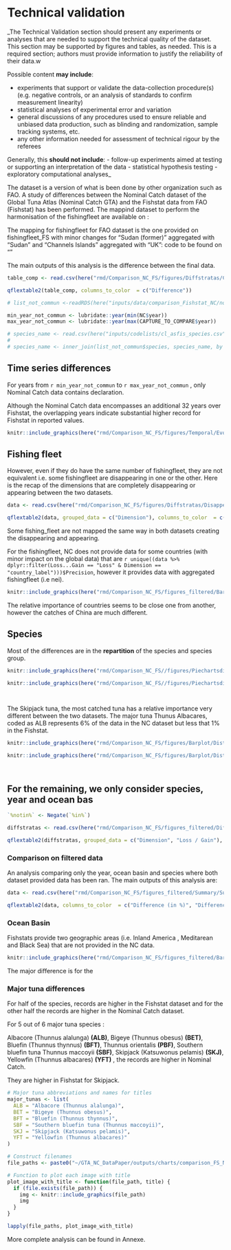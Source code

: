 # Technical validation

_The Technical Validation section should present any experiments or analyses that are needed to support the technical quality of the dataset. This section may be supported by figures and tables, as needed. This is a required section; authors must provide information to justify the reliability of their data.w 

Possible content **may include**:

-	experiments that support or validate the data-collection procedure(s) (e.g. negative controls, or an analysis of standards to confirm measurement linearity)
-	statistical analyses of experimental error and variation
-	general discussions of any procedures used to ensure reliable and unbiased data production, such as blinding and randomization, sample tracking systems, etc. 
-	any other information needed for assessment of technical rigour by the referees

Generally, this **should not include**:
-	follow-up experiments aimed at testing or supporting an interpretation of the data
-	statistical hypothesis testing 
-	exploratory computational analyses_

The dataset is a version of what is been done by other organization such as FAO. A study of differences between the Nominal Catch dataset of the Global Tuna Atlas (Nominal Catch GTA) and the Fishstat data from FAO (Fishstat) has been performed. The mappind dataset to perform the harmonisation of the fishingfleet are available on : 

The mapping for fishingfleet for FAO dataset is the one provided on fishingfleet_FS with minor changes for "Sudan (former)" aggregated with "Sudan" and "Channels Islands" aggregated with "UK": code to be found on ""

The main outputs of this analysis is the difference between the final data. 


```r
table_comp <- read.csv(here("rmd/Comparison_NC_FS/figures/Diffstratas/Comparison.of.number.of.stratas.between.the.two.datasets.csv"))

qflextable2(table_comp, columns_to_color  = c("Difference"))
```

```r
# list_not_commun <-readRDS(here("inputs/data/comparison_Fishstat_NC/notcommuntime_species.rds"))

min_year_not_commun <- lubridate::year(min(NC$year))
max_year_not_commun <- lubridate::year(max(CAPTURE_TO_COMPARE$year))

# species_name <- read.csv(here("inputs/codelists/cl_asfis_species.csv"))
# 
# species_name <- inner_join(list_not_commun$species, species_name, by = c("species" = "code")) %>% dplyr::select(label,code = species, measurement_value, onlyin )
```

## Time series differences


For years from `r min_year_not_commun` to `r max_year_not_commun` , only Nominal Catch data contains declaration. 

Although the Nominal Catch data encompasses an additional 32 years over Fishstat, the overlapping years indicate substantial higher record for Fishstat in reported values.


```r

knitr::include_graphics(here("rmd/Comparison_NC_FS/figures/Temporal/Evolutions.of.values.for.the.dimension.year.for.Fishstat.and.NC.dataset..png"))

```

## Fishing fleet

However, even if they do have the same number of fishingfleet, they are not equivalent i.e. some fishingfleet are disappearing in one or the other. Here is the recap of the dimensions that are completely disappearing or appearing between the two datasets. 

```r
data <- read.csv(here("rmd/Comparison_NC_FS/figures/Diffstratas/Disappearing.or.appearing.strata.between.Fishstat.and.NC.csv")) %>% dplyr::select(-measurement_unit) %>% dplyr::rename("Difference in millions" = "Difference.in.millions") %>% filter(Dimension == "fleet_label")

qflextable2(data, grouped_data = c("Dimension"), columns_to_color  = c("Difference in millions"))
```

Some fishing_fleet are not mapped the same way in both datasets creating the disappearing and appearing. 

For the fishingfleet, NC does not provide data for some countries (with minor impact on the global data) that are `r unique((data %>% dplyr::filter(Loss...Gain == "Loss" & Dimension == "country_label")))$Precision`, however it provides data with aggregated fishingfleet (i.e nei).



```r

knitr::include_graphics(here("rmd/Comparison_NC_FS/figures_filtered/Barplot/Distribution.in.value.for.the.dimension...fleet.label.png"))

```

The relative importance of countries seems to be close one from another, however the catches of China are much different. 

## Species

Most of the differences are in the **repartition** of the species and species group. 

```r

knitr::include_graphics(here("rmd/Comparison_NC_FS//figures/Piechartsdimensions/Distribution.in.value.for.the.dimension...species.group.gta.png"))

knitr::include_graphics(here("rmd/Comparison_NC_FS//figures/Piechartsdimensions/Distribution.in.value.for.the.dimension...species.png"))




```

The Skipjack tuna, the most catched tuna has a relative importance very different between the two datasets. The major tuna Thunus Albacares, coded as ALB represents 6% of the data in the NC dataset but less that 1% in the Fishstat.


```r

knitr::include_graphics(here("rmd/Comparison_NC_FS/figures/Barplot/Distribution.in.value.for.the.dimension...species.group.gta.png"))

knitr::include_graphics(here("rmd/Comparison_NC_FS/figures/Barplot/Distribution.in.value.for.the.dimension...species.png"))




```

## For the remaining, we only consider species, year and ocean bas

```r

`%notin%` <- Negate(`%in%`)

diffstratas <- read.csv(here("rmd/Comparison_NC_FS/figures_filtered/Diffstratas/Difference.between.stratas.of.the.two.datasets.csv")) %>% dplyr::filter(Dimension %notin% c("year", "GRIDTYPE")) %>% dplyr::select(-measurement_unit) %>% dplyr::rename("Loss / Gain" = "Loss...Gain", "Difference in value" = "Difference.in.value")

qflextable2(diffstratas, grouped_data = c("Dimension", "Loss / Gain"), columns_to_color = c("Difference in value"))

```


### Comparison on filtered data

An analysis comparing only the year, ocean basin and species where both dataset provided data has been ran. The main outputs of this analysis are:

```r
data <- read.csv(here("rmd/Comparison_NC_FS/figures_filtered/Summary/Summary.of.the.difference.between.the.two.datasets.csv")) %>% dplyr::select(-measurement_unit) %>% dplyr::rename("Difference (in %)" = "Difference..in...")

qflextable2(data, columns_to_color  = c("Difference (in %)", "Difference"))
```


### Ocean Basin

Fishstats provide two geographic areas (i.e. Inland America , Meditarean and Black Sea) that are not provided in the NC data. 

```r

knitr::include_graphics(here("rmd/Comparison_NC_FS/figures_filtered/Barplot/Distribution.in.value.for.the.dimension...ocean.basin.png"))

```

The major difference is for the 



### Major tuna differences

For half of the species, records are higher in the Fishstat dataset and for the other half the records are higher in the Nominal Catch dataset.


For 5 out of 6 major tuna species :

Albacore (Thunnus alalunga) **(ALB)**,  Bigeye (Thunnus obesus) **(BET)**, Bluefin (Thunnus thynnus) **(BFT)**, Thunnus orientalis **(PBF)**, Southern bluefin tuna Thunnus maccoyii **(SBF)**, Skipjack (Katsuwonus pelamis) **(SKJ)**, Yellowfin (Thunnus albacares) **(YFT)** , the records are higher in Nominal Catch. 

They are higher in Fishstat for Skipjack.


```r
# Major tuna abbreviations and names for titles
major_tunas <- list(
  ALB = "Albacore (Thunnus alalunga)",
  BET = "Bigeye (Thunnus obesus)",
  BFT = "Bluefin (Thunnus thynnus)",
  SBF = "Southern bluefin tuna (Thunnus maccoyii)",
  SKJ = "Skipjack (Katsuwonus pelamis)",
  YFT = "Yellowfin (Thunnus albacares)"
)

# Construct filenames
file_paths <- paste0("~/GTA_NC_DataPaper/outputs/charts/comparison_FS_NC_time_by_species/", names(major_tunas), "_comparison_plot.png")

# Function to plot each image with title
plot_image_with_title <- function(file_path, title) {
  if (file.exists(file_path)) {
    img <- knitr::include_graphics(file_path)
    img
  }
}
```


```r
lapply(file_paths, plot_image_with_title) 
```



More complete analysis can be found in Annexe.
